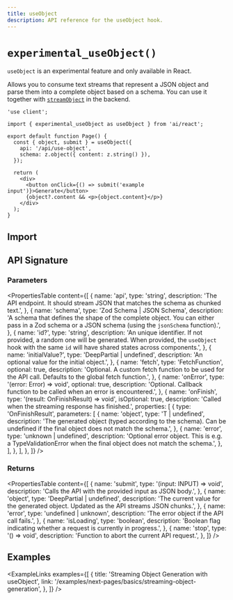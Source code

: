 ```yaml
---
title: useObject
description: API reference for the useObject hook.
---
```


# `experimental_useObject()`

<Note>`useObject` is an experimental feature and only available in React.</Note>

Allows you to consume text streams that represent a JSON object and parse them into a complete object based on a schema.
You can use it together with [`streamObject`](/docs/reference/ai-sdk-core/stream-object) in the backend.

```tsx
'use client';

import { experimental_useObject as useObject } from 'ai/react';

export default function Page() {
  const { object, submit } = useObject({
    api: '/api/use-object',
    schema: z.object({ content: z.string() }),
  });

  return (
    <div>
      <button onClick={() => submit('example input')}>Generate</button>
      {object?.content && <p>{object.content}</p>}
    </div>
  );
}
```

## Import

<Snippet
  text="import { experimental_useObject as useObject } from 'ai/react'"
  dark
  prompt={false}
/>

## API Signature

### Parameters

<PropertiesTable
  content={[
    {
      name: 'api',
      type: 'string',
      description:
        'The API endpoint. It should stream JSON that matches the schema as chunked text.',
    },
    {
      name: 'schema',
      type: 'Zod Schema | JSON Schema',
      description:
        'A schema that defines the shape of the complete object. You can either pass in a Zod schema or a JSON schema (using the `jsonSchema` function).',
    },
    {
      name: 'id?',
      type: 'string',
      description:
        'An unique identifier. If not provided, a random one will be generated. When provided, the `useObject` hook with the same `id` will have shared states across components.',
    },
    {
      name: 'initialValue?',
      type: 'DeepPartial<RESULT> | undefined',
      description: 'An optional value for the initial object.',
    },
    {
      name: 'fetch',
      type: 'FetchFunction',
      optional: true,
      description:
        'Optional. A custom fetch function to be used for the API call. Defaults to the global fetch function.',
    },
    {
      name: 'onError',
      type: '(error: Error) => void',
      optional: true,
      description:
        'Optional. Callback function to be called when an error is encountered.',
    },
    {
      name: 'onFinish',
      type: '(result: OnFinishResult) => void',
      isOptional: true,
      description: 'Called when the streaming response has finished.',
      properties: [
        {
          type: 'OnFinishResult',
          parameters: [
            {
              name: 'object',
              type: 'T | undefined',
              description:
                'The generated object (typed according to the schema). Can be undefined if the final object does not match the schema.',
            },
            {
              name: 'error',
              type: 'unknown | undefined',
              description:
                'Optional error object. This is e.g. a TypeValidationError when the final object does not match the schema.',
            },
          ],
        },
      ],
    },
  ]}
/>

### Returns

<PropertiesTable
  content={[
    {
      name: 'submit',
      type: '(input: INPUT) => void',
      description: 'Calls the API with the provided input as JSON body.',
    },
    {
      name: 'object',
      type: 'DeepPartial<RESULT> | undefined',
      description:
        'The current value for the generated object. Updated as the API streams JSON chunks.',
    },
    {
      name: 'error',
      type: 'undefined | unknown',
      description: 'The error object if the API call fails.',
    },
    {
      name: 'isLoading',
      type: 'boolean',
      description:
        'Boolean flag indicating whether a request is currently in progress.',
    },
    {
      name: 'stop',
      type: '() => void',
      description: 'Function to abort the current API request.',
    },
  ]}
/>

## Examples

<ExampleLinks
  examples={[
    {
      title: 'Streaming Object Generation with useObject',
      link: '/examples/next-pages/basics/streaming-object-generation',
    },
  ]}
/>
